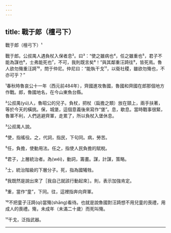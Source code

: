 ```yaml
---
---
---
```

title: 戰于郎（檀弓下）
---




戰于郎（檀弓下）¹

戰于郎。公叔禺人遇負杖入保者息²。曰³：“使之雖病也⁴，任之雖重也⁵，君子不能為謀也⁶，士弗能死也⁷，不可，我則既言矣⁸！”與其鄰重汪踦往⁹，皆死焉。魯人欲勿殤重汪踦¹⁰，問于仲尼。仲尼曰：“能執干戈¹¹，以衛社稷，雖欲勿殤也，不亦可乎？”

¹春秋時魯哀公十一年（西元前484年），齊國進攻魯國，魯國和齊國在郎那個地方作戰。郎，魯國地名，在今山東魚台縣。

²公叔禺(yú)人，魯昭公的兒子。負杖，把杖（扁擔之類）放在頸上，兩手扶著，等於今天的橫挑。保，城堡，這個意義後來寫作“堡”。息，歇息。當時戰事很緊，魯軍不利，人們逃避齊軍，走累了，所以負杖入堡休息。

³公叔禺人說。

⁴使，指徭役。之，代詞，指民，下句同。病，勞苦。

⁵任，負擔，使動用法。任之，指使人民負擔的賦稅。

⁶君子，上層統治者。為(wéi)，動詞，籌畫。謀，計謀，策略。

⁷士，統治階級的下層分子。死，指為國犧牲。

⁸我既然是說出來了［我自己就該行動起來］。則，表示加強肯定。

⁹重，當作“童”，下同。往，這裡指奔向齊軍。

¹⁰不把童子汪踦(qí)當殤(shāng)看待。也就是說魯國對汪踦想不用兒童的喪禮，用成人的喪禮。殤，未成年（未滿二十歲）而死叫殤。

¹¹干戈，泛指武器。






--------------------